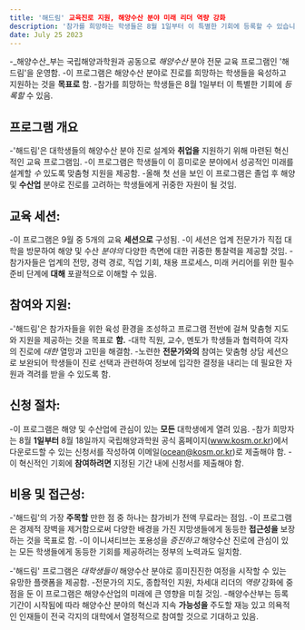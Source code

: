 ```yaml
---
title: '해드림' 교육진로 지원, 해양수산 분야 미래 리더 역량 강화
description: '참가를 희망하는 학생들은 8월 1일부터 이 특별한 기회에 등록할 수 있습니다.'
date: July 25 2023
---
```

-_해양수산_부는 국립해양과학원과 공동으로 _해양수산_ 분야 전문 교육 프로그램인 '해드림'을 운영함. 
-이 프로그램은 해양수산 분야로 진로를 희망하는 학생들을 육성하고 지원하는 것을 **목표로** 함. 
-참가를 희망하는 학생들은 8월 1일부터 이 특별한 기회에 _등록할_ 수 있음.

## 프로그램 개요
-'해드림'은 대학생들의 해양수산 분야 진로 설계와 **취업을** 지원하기 위해 마련된 혁신적인 교육 프로그램임. 
-이 프로그램은 학생들이 이 흥미로운 분야에서 성공적인 미래를 설계할 _수_ 있도록 맞춤형 지원을 제공함. 
-올해 첫 선을 보인 이 프로그램은 졸업 후 해양 및 **수산업** 분야로 진로를 고려하는 학생들에게 귀중한 자원이 될 것임.

## 교육 세션:
-이 프로그램은 9월 중 5개의 교육 **세션으로** 구성됨. 
-이 세션은 업계 전문가가 직접 대학을 방문하여 해양 및 수산 _분야의_ 다양한 측면에 대한 귀중한 통찰력을 제공할 것임. 
-참가자들은 업계의 전망, 경력 경로, 직업 기회, 채용 프로세스, 미래 커리어를 위한 필수 준비 단계에 **대해** 포괄적으로 이해할 수 있음.

## 참여와 지원:
-'해드림'은 참가자들을 위한 육성 환경을 조성하고 프로그램 전반에 걸쳐 맞춤형 지도와 지원을 제공하는 것을 목표로 **함.** 
-대학 직원, 교수, 멘토가 학생들과 협력하여 각자의 진로에 _대한_ 열망과 고민을 해결함. 
-노련한 **전문가와의** 참여는 맞춤형 상담 세션으로 보완되어 학생들이 진로 선택과 관련하여 정보에 입각한 결정을 내리는 데 필요한 자원과 격려를 받을 수 있도록 함.

## 신청 절차:
-이 프로그램은 해양 및 수산업에 관심이 있는 **모든** 대학생에게 열려 있음. 
-참가 희망자는 8월 **1일부터** 8월 18일까지 국립해양과학원 공식 홈페이지(www.kosm.or.kr)에서 다운로드할 수 있는 신청서를 작성하여 이메일(ocean@kosm.or.kr)로 제출해야 함. 
-이 혁신적인 기회에 **참여하려면** 지정된 기간 내에 신청서를 제출해야 함.

## 비용 및 접근성:
-'해드림'의 가장 **주목할** 만한 점 중 하나는 참가비가 전액 무료라는 점임. 
-이 프로그램은 경제적 장벽을 제거함으로써 다양한 배경을 가진 지망생들에게 동등한 **접근성을** 보장하는 것을 목표로 함. 
-이 이니셔티브는 포용성을 _증진하고_ 해양수산 진로에 관심이 있는 모든 학생들에게 동등한 기회를 제공하려는 정부의 노력과도 일치함.

-'해드림' 프로그램은 _대학생들이_ 해양수산 분야로 흥미진진한 여정을 시작할 수 있는 유망한 플랫폼을 제공함. 
-전문가의 지도, 종합적인 지원, 차세대 리더의 _역량_ 강화에 중점을 둔 이 프로그램은 해양수산업의 미래에 큰 영향을 미칠 것임. 
-해양수산부는 등록 기간이 시작됨에 따라 해양수산 분야의 혁신과 지속 **가능성을** 주도할 재능 있고 의욕적인 인재들이 전국 각지의 대학에서 열정적으로 참여할 것으로 기대하고 있음. 
